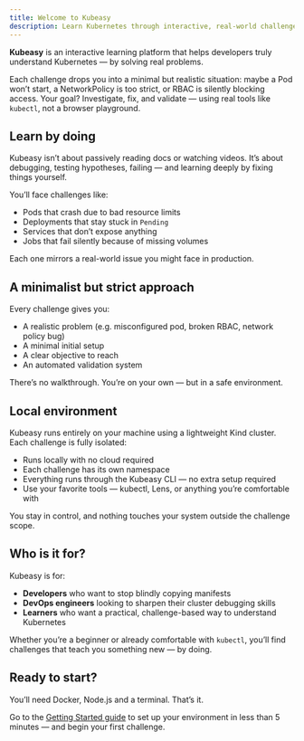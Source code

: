 ```yaml
---
title: Welcome to Kubeasy
description: Learn Kubernetes through interactive, real-world challenges. Kubeasy runs locally, validates your solutions automatically, and helps you level up your skills.
---
```


**Kubeasy** is an interactive learning platform that helps developers truly understand Kubernetes — by solving real problems.

Each challenge drops you into a minimal but realistic situation: maybe a Pod won’t start, a NetworkPolicy is too strict, or RBAC is silently blocking access. Your goal? Investigate, fix, and validate — using real tools like `kubectl`, not a browser playground.

## Learn by doing

Kubeasy isn’t about passively reading docs or watching videos. It’s about debugging, testing hypotheses, failing — and learning deeply by fixing things yourself.

You’ll face challenges like:

- Pods that crash due to bad resource limits
- Deployments that stay stuck in `Pending`
- Services that don’t expose anything
- Jobs that fail silently because of missing volumes

Each one mirrors a real-world issue you might face in production.

## A minimalist but strict approach

Every challenge gives you:

- A realistic problem (e.g. misconfigured pod, broken RBAC, network policy bug)
- A minimal initial setup
- A clear objective to reach
- An automated validation system

There’s no walkthrough. You’re on your own — but in a safe environment.

## Local environment

Kubeasy runs entirely on your machine using a lightweight Kind cluster. Each challenge is fully isolated:

- Runs locally with no cloud required
- Each challenge has its own namespace
- Everything runs through the Kubeasy CLI — no extra setup required
- Use your favorite tools — kubectl, Lens, or anything you’re comfortable with

You stay in control, and nothing touches your system outside the challenge scope.

## Who is it for?

Kubeasy is for:

- **Developers** who want to stop blindly copying manifests
- **DevOps engineers** looking to sharpen their cluster debugging skills
- **Learners** who want a practical, challenge-based way to understand Kubernetes

Whether you’re a beginner or already comfortable with `kubectl`, you’ll find challenges that teach you something new — by doing.

## Ready to start?

You’ll need Docker, Node.js and a terminal. That’s it.

Go to the [Getting Started guide](/docs/user/getting-started) to set up your environment in less than 5 minutes — and begin your first challenge.
